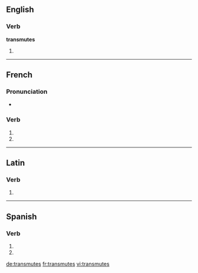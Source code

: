 {{also|transmutés}}
==English==

===Verb===
'''transmutes'''

# {{third-person singular of|transmute}}

----

==French==

===Pronunciation===
* {{homophones|transmute|transmutent}}

===Verb===
{{fr-verb-form}}

# {{conjugation of|transmuter||2|s|pres|ind|lang=fr}}
# {{conjugation of|transmuter||2|s|pres|sub|lang=fr}}

----

==Latin==

===Verb===
{{la-verb-form|trānsmūtēs}}

# {{conjugation of|transmuto|trānsmūtō|2|s|pres|act|sub|lang=la}}

----

==Spanish==

===Verb===
{{es-verb-form|transmutar}}

# {{es-verb form of|ending=ar|mood=imperative|sense=negative|pers=2|formal=no|number=singular|transmutar}}
# {{es-verb form of|ending=ar|mood=subjunctive|tense=present|pers=2|formal=no|number=singular|transmutar}}

[[de:transmutes]]
[[fr:transmutes]]
[[vi:transmutes]]